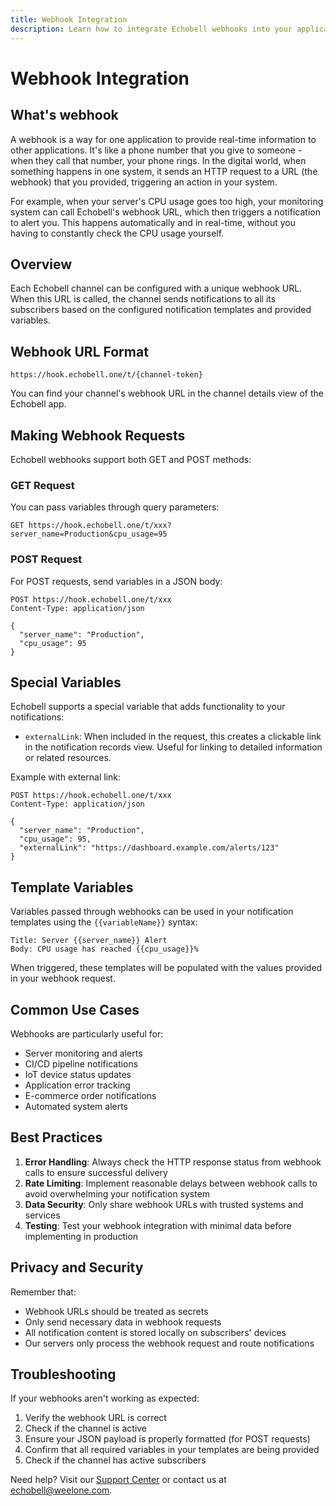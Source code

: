 ```yaml
---
title: Webhook Integration
description: Learn how to integrate Echobell webhooks into your applications and services
---
```


# Webhook Integration

## What's webhook

A webhook is a way for one application to provide real-time information to other applications. It's like a phone number that you give to someone - when they call that number, your phone rings. In the digital world, when something happens in one system, it sends an HTTP request to a URL (the webhook) that you provided, triggering an action in your system.

For example, when your server's CPU usage goes too high, your monitoring system can call Echobell's webhook URL, which then triggers a notification to alert you. This happens automatically and in real-time, without you having to constantly check the CPU usage yourself.

## Overview

Each Echobell channel can be configured with a unique webhook URL. When this URL is called, the channel sends notifications to all its subscribers based on the configured notification templates and provided variables.

## Webhook URL Format

```
https://hook.echobell.one/t/{channel-token}
```

You can find your channel's webhook URL in the channel details view of the Echobell app.

## Making Webhook Requests

Echobell webhooks support both GET and POST methods:

### GET Request

You can pass variables through query parameters:

```http
GET https://hook.echobell.one/t/xxx?server_name=Production&cpu_usage=95
```

### POST Request

For POST requests, send variables in a JSON body:

```http
POST https://hook.echobell.one/t/xxx
Content-Type: application/json

{
  "server_name": "Production",
  "cpu_usage": 95
}
```

## Special Variables

Echobell supports a special variable that adds functionality to your notifications:

- `externalLink`: When included in the request, this creates a clickable link in the notification records view. Useful for linking to detailed information or related resources.

Example with external link:

```http
POST https://hook.echobell.one/t/xxx
Content-Type: application/json

{
  "server_name": "Production",
  "cpu_usage": 95,
  "externalLink": "https://dashboard.example.com/alerts/123"
}
```

## Template Variables

Variables passed through webhooks can be used in your notification templates using the `{{variableName}}` syntax:

```
Title: Server {{server_name}} Alert
Body: CPU usage has reached {{cpu_usage}}%
```

When triggered, these templates will be populated with the values provided in your webhook request.

## Common Use Cases

Webhooks are particularly useful for:

- Server monitoring and alerts
- CI/CD pipeline notifications
- IoT device status updates
- Application error tracking
- E-commerce order notifications
- Automated system alerts

## Best Practices

1. **Error Handling**: Always check the HTTP response status from webhook calls to ensure successful delivery
2. **Rate Limiting**: Implement reasonable delays between webhook calls to avoid overwhelming your notification system
3. **Data Security**: Only share webhook URLs with trusted systems and services
4. **Testing**: Test your webhook integration with minimal data before implementing in production

## Privacy and Security

Remember that:

- Webhook URLs should be treated as secrets
- Only send necessary data in webhook requests
- All notification content is stored locally on subscribers' devices
- Our servers only process the webhook request and route notifications

## Troubleshooting

If your webhooks aren't working as expected:

1. Verify the webhook URL is correct
2. Check if the channel is active
3. Ensure your JSON payload is properly formatted (for POST requests)
4. Confirm that all required variables in your templates are being provided
5. Check if the channel has active subscribers

Need help? Visit our [Support Center](/docs/support) or contact us at echobell@weelone.com.
